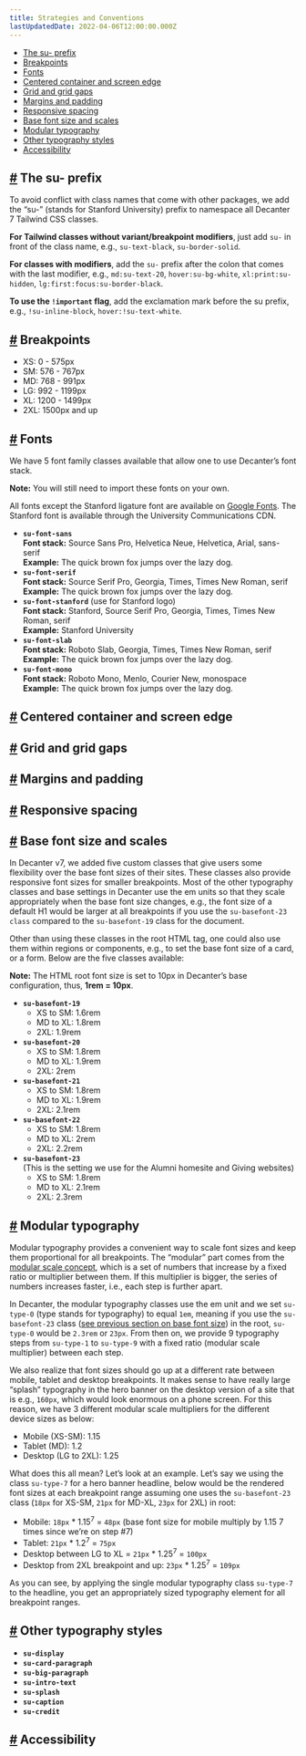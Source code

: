 ```yaml
---
title: Strategies and Conventions
lastUpdatedDate: 2022-04-06T12:00:00.000Z
---
```

- [The su- prefix](#the-su-prefix)
- [Breakpoints](#breakpoints)
- [Fonts](#fonts)
- [Centered container and screen edge](#centered-container-and-screen-edge)
- [Grid and grid gaps](#grid-and-grid-gaps)
- [Margins and padding](#margins-and-padding)
- [Responsive spacing](#responsive-spacing)
- [Base font size and scales](#base-font-size-and-scales)
- [Modular typography](#modular-typography)
- [Other typography styles](#other-typography-styles)
- [Accessibility](#accessibility)

## [#](#the-su-prefix) The su- prefix<a id='the-su-prefix'></a>

<div className="su-max-w-prose-wide">
To avoid conflict with class names that come with other packages, we add the “su-” (stands for Stanford University) prefix to namespace all Decanter 7 Tailwind CSS classes.

**For Tailwind classes without variant/breakpoint modifiers**, just add `su-` in front of the class name, e.g., `su-text-black`, `su-border-solid`.

**For classes with modifiers**, add the `su-` prefix after the colon that comes with the last modifier, e.g., `md:su-text-20`, `hover:su-bg-white`, `xl:print:su-hidden`, `lg:first:focus:su-border-black`.

**To use the `!important` flag**, add the exclamation mark before the su prefix, e.g., `!su-inline-block`, `hover:!su-text-white`.
</div>

## [#](#breakpoints) Breakpoints<a id='breakpoints'></a>

- XS: 0 - 575px
- SM: 576 - 767px
- MD: 768 - 991px
- LG: 992 - 1199px
- XL: 1200 - 1499px
- 2XL: 1500px and up

## [#](#fonts) Fonts<a id='fonts'></a>

We have 5 font family classes available that allow one to use Decanter’s font stack.

**Note:** You will still need to import these fonts on your own.

All fonts except the Stanford ligature font are available on [Google Fonts](https://fonts.google.com/). The Stanford font is available through the University Communications CDN.

- **`su-font-sans`**\
**Font stack:** Source Sans Pro, Helvetica Neue, Helvetica, Arial, sans-serif\
**Example:** <span class="su-bg-black-10 su-px-05em su-py-01em">The quick brown fox jumps over the lazy dog.</span>
- **`su-font-serif`**\
**Font stack:** Source Serif Pro, Georgia, Times, Times New Roman, serif\
**Example:** <span class="su-font-serif su-bg-black-10 su-px-05em su-py-01em">The quick brown fox jumps over the lazy dog.</span>
- **`su-font-stanford`** (use for Stanford logo)\
**Font stack:** Stanford, Source Serif Pro, Georgia, Times, Times New Roman, serif\
**Example:** <span class="su-font-stanford su-bg-black-10 su-px-05em su-py-01em">Stanford University</span>
- **`su-font-slab`**\
**Font stack:** Roboto Slab, Georgia, Times, Times New Roman, serif\
**Example:** <span class="su-font-slab su-bg-black-10 su-px-05em su-py-01em">The quick brown fox jumps over the lazy dog.</span>
- **`su-font-mono`**\
**Font stack:** Roboto Mono, Menlo, Courier New, monospace\
**Example:** <span class="su-font-mono su-bg-black-10 su-px-05em su-py-01em">The quick brown fox jumps over the lazy dog.</span>

## [#](#centered-container-and-screen-edge) Centered container and screen edge<a id='centered-container-and-screen-edge'></a>
## [#](#grid-and-grid-gaps) Grid and grid gaps<a id='grid-and-grid-gaps'></a>
## [#](#margins-and-padding) Margins and padding<a id='margins-and-padding'></a>
## [#](#responsive-spacing) Responsive spacing<a id='responsive-spacing'></a>
## [#](#base-font-size-and-scales) Base font size and scales<a id='base-font-size-and-scales'></a>

In Decanter v7, we added five custom classes that give users some flexibility over the base font sizes of their sites. These classes also provide responsive font sizes for smaller breakpoints. Most of the other typography classes and base settings in Decanter use the em units so that they scale appropriately when the base font size changes, e.g., the font size of a default H1 would be larger at all breakpoints if you use the `su-basefont-23 class` compared to the `su-basefont-19` class for the document.

Other than using these classes in the root HTML tag, one could also use them within regions or components, e.g., to set the base font size of a card, or a form. Below are the five classes available:

**Note:** The HTML root font size is set to 10px in Decanter’s base configuration, thus, **1rem = 10px**.

- **`su-basefont-19`**
  - XS to SM: 1.6rem
  - MD to XL: 1.8rem
  - 2XL: 1.9rem
- **`su-basefont-20`**
  - XS to SM: 1.8rem
  - MD to XL: 1.9rem
  - 2XL: 2rem
- **`su-basefont-21`**
  - XS to SM: 1.8rem
  - MD to XL: 1.9rem
  - 2XL: 2.1rem
- **`su-basefont-22`**
  - XS to SM: 1.8rem
  - MD to XL: 2rem
  - 2XL: 2.2rem
- **`su-basefont-23`**\
(This is the setting we use for the Alumni homesite and Giving websites)
  - XS to SM: 1.8rem
  - MD to XL: 2.1rem
  - 2XL: 2.3rem

## [#](#modular-typography) Modular typography<a id='modular-typography'></a>

Modular typography provides a convenient way to scale font sizes and keep them proportional for all breakpoints. The “modular” part comes from the [modular scale concept](https://alistapart.com/article/more-meaningful-typography/#section2), which is a set of numbers that increase by a fixed ratio or multiplier between them. If this multiplier is bigger, the series of numbers increases faster, i.e., each step is further apart.

In Decanter, the modular typography classes use the em unit and we set `su-type-0` (type stands for typography) to equal `1em`, meaning if you use the `su-basefont-23` class ([see previous section on base font size](/for-developers/strategies-and-conventions/base-font-size-and-scales)) in the root, `su-type-0` would be `2.3rem` or `23px`. From then on, we provide 9 typography steps from `su-type-1` to `su-type-9` with a fixed ratio (modular scale multiplier) between each step.

We also realize that font sizes should go up at a different rate between mobile, tablet and desktop breakpoints. It makes sense to have really large “splash” typography in the hero banner on the desktop version of a site that is e.g., `160px`, which would look enormous on a phone screen. For this reason, we have 3 different modular scale multipliers for the different device sizes as below:
- Mobile (XS-SM): 1.15
- Tablet (MD): 1.2
- Desktop (LG to 2XL): 1.25

What does this all mean? Let’s look at an example. Let’s say we using the class `su-type-7` for a hero banner headline, below would be the rendered font sizes at each breakpoint range assuming one uses the `su-basefont-23` class (`18px` for XS-SM, `21px` for MD-XL, `23px` for 2XL) in root:
- Mobile: `18px` * 1.15<sup>7</sup> = `48px` (base font size for mobile multiply by 1.15 7 times since we’re on step #7)
- Tablet: `21px` * 1.2<sup>7</sup> = `75px`
- Desktop between LG to XL = `21px` * 1.25<sup>7</sup> = `100px`
- Desktop from 2XL breakpoint and up: `23px` * 1.25<sup>7</sup> = `109px`

As you can see, by applying the single modular typography class `su-type-7` to the headline, you get an appropriately sized typography element for all breakpoint ranges.

## [#](#other-typography-styles) Other typography styles<a id='other-typography-styles'></a>

- **`su-display`**
- **`su-card-paragraph`**
- **`su-big-paragraph`**
- **`su-intro-text`**
- **`su-splash`**
- **`su-caption`**
- **`su-credit`**

## [#](#accessibility) Accessibility<a id='accessibility'></a>